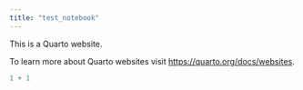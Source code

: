 ```yaml
---
title: "test_notebook"
---
```


This is a Quarto website.

To learn more about Quarto websites visit <https://quarto.org/docs/websites>.

```r
1 + 1
```
